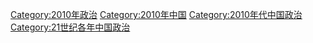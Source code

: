 [[Category:2010年政治|Category:2010年政治]]
[[Category:2010年中国|Category:2010年中国]]
[[Category:2010年代中国政治|Category:2010年代中国政治]]
[[Category:21世纪各年中国政治|Category:21世纪各年中国政治]]